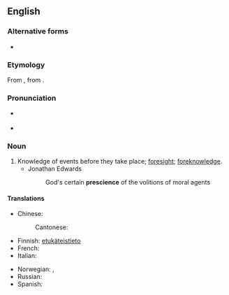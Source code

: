 ==English==

===Alternative forms===
* {{l|en|præscience}} {{qualifier|archaic}}

===Etymology===
From {{etyl|fr|en}} {{m|fr|prescience|}}, from {{etyl|la|en}} {{m|la|praescientia|}}.

===Pronunciation===
* {{a|RP}} {{IPA|/ˈpɹɛsɪ.əns/|lang=en}}
* {{a|US}} {{IPA|/ˈpɹɛʃɨns/|lang=en}}

===Noun===
{{en-noun|-|s}}

# Knowledge of events before they take place; [[foresight]]; [[foreknowledge]].
#* Jonathan Edwards
#*: God's certain '''prescience''' of the volitions of moral agents

====Translations====
{{trans-top|Knowledge of events before they take place; foresight; foreknowledge}}
* Chinese:
*: Cantonese: {{t|yue|先見之明|tr=zin1 gin3 zi1 ming4}}
* Finnish: [[etukäteinen|etukäteis]][[tieto]]
* French: {{t+|fr|prescience}}
* Italian: {{t|it|preveggenza|f}}
{{trans-mid}}
* Norwegian: {{t|no|klarsyn|n}}, {{t|no|framsyn}}
* Russian: {{t+|ru|предви́дение|n}}
* Spanish: {{t+|es|presciencia|f}}
{{trans-bottom}}